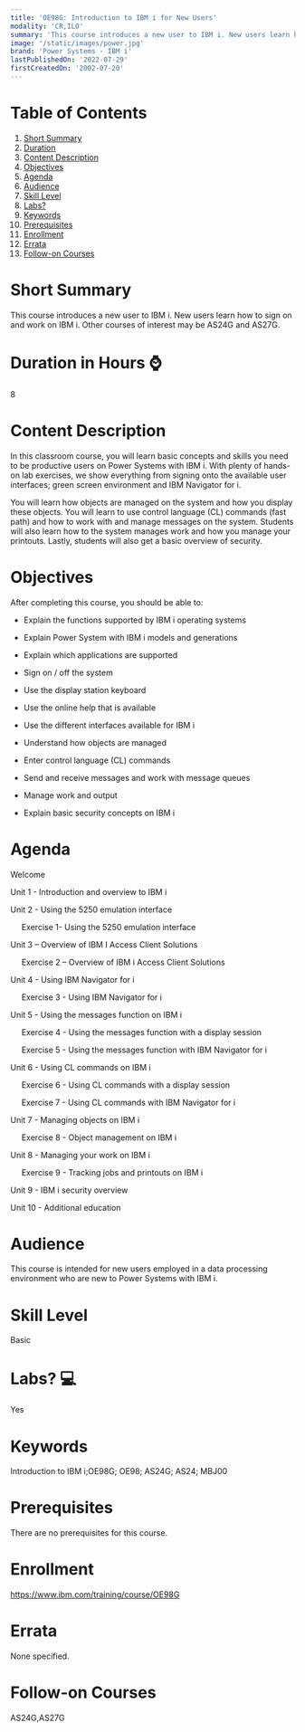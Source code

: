 ```yaml
---
title: 'OE98G: Introduction to IBM i for New Users'
modality: 'CR,ILO'
summary: 'This course introduces a new user to IBM i. New users learn how to sign on and work on IBM i. Other courses of interest may be AS24G and AS27G. '
image: '/static/images/power.jpg'
brand: 'Power Systems - IBM i'
lastPublishedOn: '2022-07-29'
firstCreatedOn: '2002-07-20'
---
```

# Table of Contents
1.  [Short Summary](#short-summary)
2.  [Duration](#duration-in-hours-)
3.  [Content Description](#content-description)
4.  [Objectives](#objectives)
5.  [Agenda](#agenda)
6.  [Audience](#audience)
7.  [Skill Level](#skill-level)
8.  [Labs?](#labs-)
9.  [Keywords](#keywords)
10. [Prerequisites](#prerequisites)
11. [Enrollment](#enrollment)
12. [Errata](#errata)
13. [Follow-on Courses](#follow-on-courses)

# Short Summary
This course introduces a new user to IBM i. New users learn how to sign on and work on IBM i. Other courses of interest may be AS24G and AS27G. 

# Duration in Hours ⌚
8

# Content Description
In this classroom course, you will learn basic concepts and skills you need to be productive users on Power Systems with IBM i. With plenty of hands-on lab exercises, we show everything from signing onto the available user interfaces; green screen environment and IBM Navigator for i.  

You will learn how objects are managed on the system and how you display these objects. You will learn to use control language (CL) commands (fast path) and how to work with and manage messages on the system. Students will also learn how to the system manages work and how you manage your printouts. Lastly, students will also get a basic overview of security.



# Objectives
After completing this course, you should be able to:  

* Explain the functions supported by IBM i operating systems  

* Explain Power System with IBM i models and generations  

* Explain which applications are supported  

* Sign on / off the system  

* Use the display station keyboard  

* Use the online help that is available  

* Use the different interfaces available for IBM i  

* Understand how objects are managed  

* Enter control language (CL) commands  

* Send and receive messages and work with message queues  

* Manage work and output  

* Explain basic security concepts on IBM i



# Agenda
Welcome

Unit 1 - Introduction and overview to IBM i

Unit 2 - Using the 5250 emulation interface

     Exercise 1- Using the 5250 emulation interface

Unit 3 – Overview of IBM I Access Client Solutions

     Exercise 2 – Overview of IBM i Access Client Solutions

Unit 4 - Using IBM Navigator for i

     Exercise 3 - Using IBM Navigator for i

Unit 5 - Using the messages function on IBM i

     Exercise 4 - Using the messages function with a display session

     Exercise 5 - Using the messages function with IBM Navigator for i

Unit 6 - Using CL commands on IBM i

     Exercise 6 - Using CL commands with a display session

     Exercise 7 - Using CL commands with IBM Navigator for i

Unit 7 - Managing objects on IBM i

     Exercise 8 - Object management on IBM i

Unit 8 - Managing your work on IBM i

     Exercise 9 - Tracking jobs and printouts on IBM i

Unit 9 - IBM i security overview

Unit 10 - Additional education



# Audience
This course is intended for new users employed in a data processing environment who are new to Power Systems with IBM i.



# Skill Level
Basic               

# Labs? 💻
Yes

# Keywords
Introduction to IBM i;OE98G; OE98; AS24G; AS24; MBJ00

# Prerequisites
There are no prerequisites for this course.



# Enrollment
https://www.ibm.com/training/course/OE98G

# Errata
None specified.

# Follow-on Courses
AS24G,AS27G

